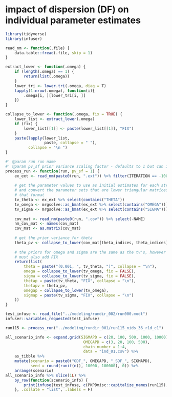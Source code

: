 # impact of dispersion (DF) on individual parameter estimates

```r
library(tidyverse)
library(infuser)
```

```r
read_nm <- function(.file) {
    data.table::fread(.file, skip = 1)
}

extract_lower <- function(.omega) {
    if (length(.omega) == 1) {
        return(list(.omega))
    }
    lower_tri <- lower.tri(.omega, diag = T)
    lapply(1:nrow(.omega), function(i){
        .omega[i, ][lower_tri[i, ]]
    })
}

collapse_to_lower <- function(.omega, fix = TRUE) {
    lower_list <- extract_lower(.omega)
    if (fix) {
        lower_list[[1]] <- paste(lower_list[[1]], "FIX")
    }
    paste(lapply(lower_list, 
                 paste, collapse = " "), 
          collapse = "\n ")
}

#' @param run run name
#' @param pv_sf prior variance scaling factor - defaults to 1 but can increase or decrease prior variance
process_run <- function(run, pv_sf = 1) {
    ex_ext <- read_nm(paste0(run, ".ext")) %>% filter(ITERATION == -1000000000)
    
    # get the parameter values to use as initial estimates for each structure,
    # and convert the parameter sets that are lower triangular matrices to 
    # that format
    tv_theta <- ex_ext %>% select(contains("THETA"))
    tv_omega <- mrgsolve::as_bmat(ex_ext %>% select(contains("OMEGA")))[[1]] 
    tv_sigma <- mrgsolve::as_bmat(ex_ext %>% select(contains("SIGMA")))[[1]]
    
    cov_mat <- read_nm(paste0(run, ".cov")) %>% select(-NAME) 
    nm_cov_mat <- names(cov_mat)
    cov_mat <- as.matrix(cov_mat)
   
    # get the prior variance for theta  
    theta_pv <- collapse_to_lower(cov_mat[theta_indices, theta_indices]*pv_sf)
   
    # the priors for omega and sigma are the same as the tv's, however
    # must also add FIX
    return(list(
        theta = paste("(0.001, ", tv_theta, ")", collapse = "\n"),
        omega = collapse_to_lower(tv_omega, fix = FALSE),
        sigma = collapse_to_lower(tv_sigma, fix = FALSE),
        thetap = paste(tv_theta, "FIX", collapse = "\n"),
        thetapv = theta_pv,
        omegap = collapse_to_lower(tv_omega),
        sigmap = paste(tv_sigma, "FIX", collapse = "\n")
    ))
}
```


```r
test_infuse <- read_file("../modeling/rundir_002/run000.modt")
infuser::variables_requested(test_infuse)
```

```r
run115 <- process_run("../modeling/rundir_001/run115_nids_36_r1d_c1")

all_scenario_info <- expand.grid(SIGMAPD = c(20, 100, 500, 1000, 10000),
                                  OMEGAPD = c(3, 20, 100, 500),
                                  chain_number = 1:4,
                                  data = "ind_01.csv") %>%
    as_tibble %>% 
    mutate(scenario = paste0("ODF_", OMEGAPD, "_SDF_", SIGMAPD),
           seed = round(runif(n(), 10000, 100000), 0)) %>%
    arrange(scenario) 
all_scenario_info %>% slice(1L) %>%
    by_row(function(scenario_info) {
        print(infuse(test_infuse, c(PKPDmisc::capitalize_names(run115), scenario_info)))
    }, .collate = "list", .labels = F) 
```
